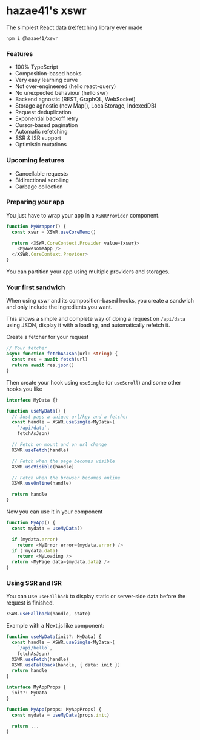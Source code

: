 
# hazae41's xswr

The simplest React data (re)fetching library ever made

```
npm i @hazae41/xswr
```

### Features
- 100% TypeScript
- Composition-based hooks
- Very easy learning curve
- Not over-engineered (hello react-query)
- No unexpected behaviour (hello swr)
- Backend agnostic (REST, GraphQL, WebSocket)
- Storage agnostic (new Map(), LocalStorage, IndexedDB)
- Request deduplication
- Exponential backoff retry
- Cursor-based pagination
- Automatic refetching
- SSR & ISR support
- Optimistic mutations

### Upcoming features
- Cancellable requests
- Bidirectional scrolling
- Garbage collection

### Preparing your app

You just have to wrap your app in a `XSWRProvider` component.

```typescript
function MyWrapper() {
  const xswr = XSWR.useCoreMemo()

  return <XSWR.CoreContext.Provider value={xswr}>
    <MyAwesomeApp />
  </XSWR.CoreContext.Provider>
}
```

You can partition your app using multiple providers and storages.

### Your first sandwich

When using xswr and its composition-based hooks, you create a sandwich and only include the ingredients you want.

This shows a simple and complete way of doing a request on `/api/data` using JSON, display it with a loading, and automatically refetch it.

Create a fetcher for your request

```typescript
// Your fetcher
async function fetchAsJson(url: string) {
  const res = await fetch(url)
  return await res.json()
}
```

Then create your hook using `useSingle` (or `useScroll`) and some other hooks you like

```typescript
interface MyData {}

function useMyData() {
  // Just pass a unique url/key and a fetcher
  const handle = XSWR.useSingle<MyData>(
    `/api/data`,
    fetchAsJson)

  // Fetch on mount and on url change
  XSWR.useFetch(handle)

  // Fetch when the page becomes visible
  XSWR.useVisible(handle)

  // Fetch when the browser becomes online
  XSWR.useOnline(handle)

  return handle
}
```

Now you can use it in your component

```typescript
function MyApp() {
  const mydata = useMyData()

  if (mydata.error)
    return <MyError error={mydata.error} />
  if (!mydata.data)
    return <MyLoading />
  return <MyPage data={mydata.data} />
}
```

### Using SSR and ISR

You can use `useFallback` to display static or server-side data before the request is finished.

```typescript
XSWR.useFallback(handle, state) 
```

Example with a Next.js like component:

```typescript
function useMyData(init?: MyData) {
  const handle = XSWR.useSingle<MyData>(
    `/api/hello`, 
    fetchAsJson)
  XSWR.useFetch(handle)
  XSWR.useFallback(handle, { data: init })
  return handle
}

interface MyAppProps {
  init?: MyData
}

function MyApp(props: MyAppProps) {
  const mydata = useMyData(props.init)

  return ...
}
```